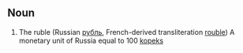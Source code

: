 ==Noun==
#The ruble (Russian [[рубль]], French-derived transliteration [[rouble]]) A monetary unit of Russia equal to 100 [[kopek]]s